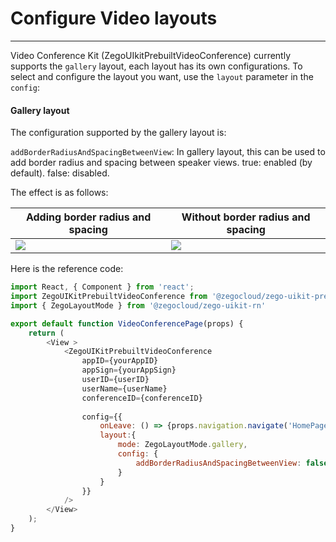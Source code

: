 # Configure Video layouts

- - -


Video Conference Kit (ZegoUIkitPrebuiltVideoConference) currently supports the `gallery` layout, each layout has its own configurations. 
To select and configure the layout you want, use the `layout` parameter in the `config`:

#### Gallery layout

The configuration supported by the gallery layout is:

`addBorderRadiusAndSpacingBetweenView`: In gallery layout, this can be used to add border radius and spacing between speaker views. true: enabled (by default). false: disabled. 


The effect is as follows:

|Adding border radius and spacing | Without border radius and spacing|
|----|----|
|<Frame width="200" height="auto" ><img src="https://doc-media.zego.im/sdk-doc/Pics/ZegoUIKit/conference/6.png" /></Frame> |<Frame width="200" height="auto" ><img src="https://doc-media.zego.im/sdk-doc/Pics/ZegoUIKit/conference/6_false.png" /></Frame>|

Here is the reference code:

```js {17-22}
import React, { Component } from 'react';
import ZegoUIKitPrebuiltVideoConference from '@zegocloud/zego-uikit-prebuilt-video-conference-rn';
import { ZegoLayoutMode } from '@zegocloud/zego-uikit-rn'

export default function VideoConferencePage(props) {
    return (
        <View >
            <ZegoUIKitPrebuiltVideoConference
                appID={yourAppID}
                appSign={yourAppSign}
                userID={userID}
                userName={userName}
                conferenceID={conferenceID}
                
                config={{
                    onLeave: () => {props.navigation.navigate('HomePage')},
                    layout:{
                        mode: ZegoLayoutMode.gallery,
                        config: {
                            addBorderRadiusAndSpacingBetweenView: false
                        }
                    }
                }}
            />
        </View>
    );
}
```
